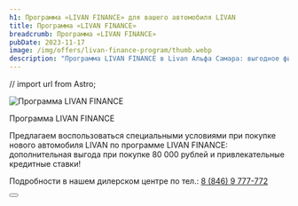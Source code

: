 ```yaml
---
h1: Программа «LIVAN FINANCE» для вашего автомобиля LIVAN
title: Программа «LIVAN FINANCE»
breadcrumb: Программа «LIVAN FINANCE»
pubDate: 2023-11-17
image: /img/offers/livan-finance-program/thumb.webp
description: "Программа LIVAN FINANCE в Livan Альфа Самара: выгодное финансирование при покупке автомобилей Ливэн. Подробнее о льготных условиях кредитования и лизинга."
---
```

// import url from Astro;

<picture>
    <source media="(min-width: 1025px)" srcset="/img/offers/livan-finance-program/image.webp" />
    <source media="(min-width: 320px)" srcset="/img/offers/livan-finance-program/thumb.webp" />
    <img src="/img/offers/livan-finance-program/image.webp" alt="Программа LIVAN FINANCE" />
</picture>
<br/>

Программа LIVAN FINANCE

Предлагаем воспользоваться специальными условиями при покупке нового автомобиля LIVAN по программе LIVAN  FINANCE: дополнительная выгода при покупке 80 000 рублей и привлекательные кредитные ставки!

Подробности в нашем дилерском центре по тел.: [8 (846) 9 777-772](tel:+78469777772)

<div class="flex justify-center mt-10 mb-5">
    <Button 
        classes="popup-link block !px-4 xl:!px-8 !py-2 xl:!py-3 !text-white !no-underline" 
        url="#common-modal" 
        title="Подробнее"
        dataTitle="Заказать обратный звонок"
        dataFormName="Программа LIVAN FINANCE"
    />
</div>
